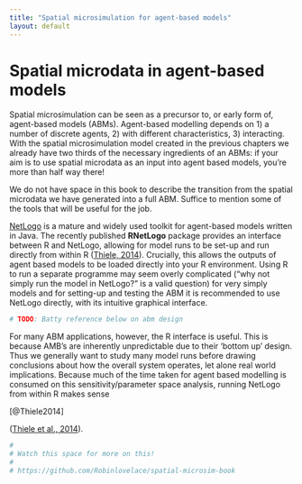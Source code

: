 ```yaml
---
title: "Spatial microsimulation for agent-based models"
layout: default
---
```


# Spatial microdata in agent-based models {#ABM}

Spatial microsimulation can be seen as a precursor to, or early
form of, agent-based models (ABMs). Agent-based modelling depends on 1) a number
of discrete agents, 2) with different characteristics, 3) interacting. With the
spatial microsimulation model created in the previous chapters we
already have two thirds of the necessary ingredients
of an ABMs: if your aim is to use spatial microdata as an input into
agent based models, you're more than half way there!

We do not have space in this book to describe the transition from the
spatial microdata we have generated into a full ABM. Suffice to mention some of
the tools that will be useful for the job.

[NetLogo](https://ccl.northwestern.edu/netlogo/) is a
mature and widely used toolkit for agent-based models written in
Java.  The recently published **RNetLogo** package provides an interface between
R and NetLogo, allowing for model runs to be set-up and run directly from within
R ([Thiele, 2014](http://www.jstatsoft.org/v58/i02/paper)). Crucially,
this allows the outputs of agent based models to be loaded directly into
your R environment. Using R to run a separate programme may seem overly complicated
("why not simply run the model in NetLogo?" is a valid question) for
very simply models and for setting-up and testing the 
ABM it is recommended to use NetLogo directly, with its
intuitive graphical interface.

```r
# TODO: Batty reference below on abm design
```


For many ABM applications, however, the R interface is useful. This is because
AMB's are inherently unpredictable due to their 'bottom up' design.
Thus we generally want to study many model runs before drawing conclusions
about how the overall system operates, let alone real world implications.
Because much of the
time taken for agent based modelling is consumed on this sensitivity/parameter space
analysis, running NetLogo
from within R makes sense

[@Thiele2014]

([Thiele et al., 2014](https://ideas.repec.org/a/jas/jasssj/2013-150-2.html)). 

```r

# 
# Watch this space for more on this!
# 
# https://github.com/Robinlovelace/spatial-microsim-book
```
